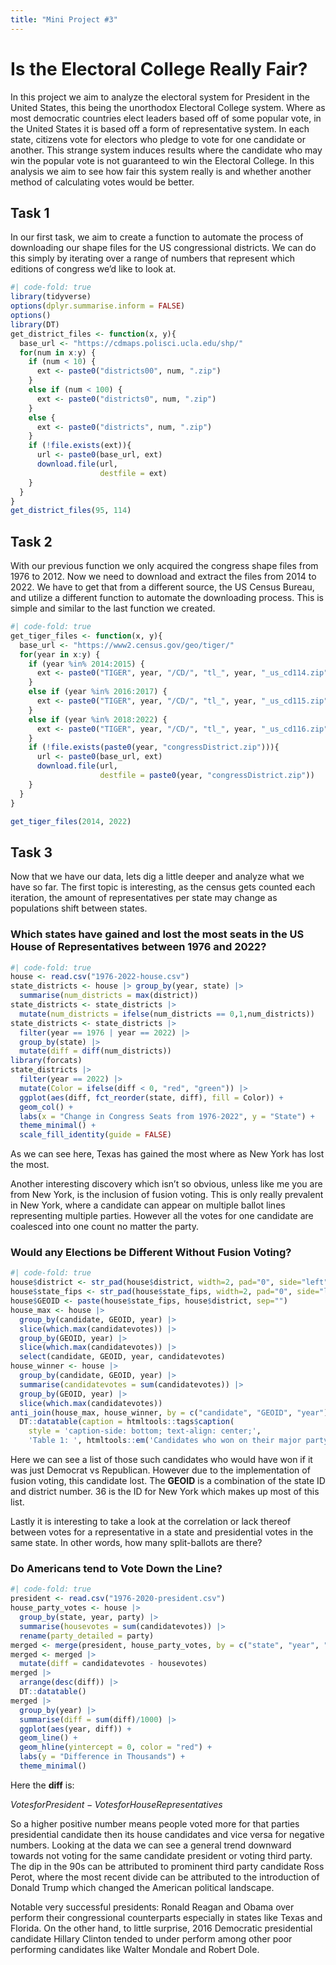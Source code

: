 ```yaml
---
title: "Mini Project #3"
---
```


# Is the Electoral College Really Fair?

In this project we aim to analyze the electoral system for President in the United States, this being the unorthodox Electoral College system. Where as most democratic countries elect leaders based off of some popular vote, in the United States it is based off a form of representative system. In each state, citizens vote for electors who pledge to vote for one candidate or another. This strange system induces results where the candidate who may win the popular vote is not guaranteed to win the Electoral College. In this analysis we aim to see how fair this system really is and whether another method of calculating votes would be better.

## Task 1

In our first task, we aim to create a function to automate the process of downloading our shape files for the US congressional districts. We can do this simply by iterating over a range of numbers that represent which editions of congress we'd like to look at.

```r
#| code-fold: true
library(tidyverse)
options(dplyr.summarise.inform = FALSE)
options()
library(DT)
get_district_files <- function(x, y){
  base_url <- "https://cdmaps.polisci.ucla.edu/shp/"
  for(num in x:y) {
    if (num < 10) {
      ext <- paste0("districts00", num, ".zip")
    }
    else if (num < 100) {
      ext <- paste0("districts0", num, ".zip")
    }
    else {
      ext <- paste0("districts", num, ".zip")
    }
    if (!file.exists(ext)){
      url <- paste0(base_url, ext)
      download.file(url, 
                    destfile = ext)
    }
  }
}
get_district_files(95, 114)
```

## Task 2

With our previous function we only acquired the congress shape files from 1976 to 2012. Now we need to download and extract the files from 2014 to 2022. We have to get that from a different source, the US Census Bureau, and utilize a different function to automate the downloading process. This is simple and similar to the last function we created.

```r
#| code-fold: true
get_tiger_files <- function(x, y){
  base_url <- "https://www2.census.gov/geo/tiger/"
  for(year in x:y) {
    if (year %in% 2014:2015) {
      ext <- paste0("TIGER", year, "/CD/", "tl_", year, "_us_cd114.zip")
    }
    else if (year %in% 2016:2017) {
      ext <- paste0("TIGER", year, "/CD/", "tl_", year, "_us_cd115.zip")
    }
    else if (year %in% 2018:2022) {
      ext <- paste0("TIGER", year, "/CD/", "tl_", year, "_us_cd116.zip")
    }
    if (!file.exists(paste0(year, "congressDistrict.zip"))){
      url <- paste0(base_url, ext)
      download.file(url, 
                    destfile = paste0(year, "congressDistrict.zip"))
    }
  }
}

get_tiger_files(2014, 2022)
```

## Task 3

Now that we have our data, lets dig a little deeper and analyze what we have so far. The first topic is interesting, as the census gets counted each iteration, the amount of representatives per state may change as populations shift between states.

### Which states have gained and lost the most seats in the US House of Representatives between 1976 and 2022?

```r
#| code-fold: true
house <- read.csv("1976-2022-house.csv")
state_districts <- house |> group_by(year, state) |> 
  summarise(num_districts = max(district))
state_districts <- state_districts |> 
  mutate(num_districts = ifelse(num_districts == 0,1,num_districts))
state_districts <- state_districts |> 
  filter(year == 1976 | year == 2022) |> 
  group_by(state) |> 
  mutate(diff = diff(num_districts))
library(forcats)
state_districts |> 
  filter(year == 2022) |> 
  mutate(Color = ifelse(diff < 0, "red", "green")) |> 
  ggplot(aes(diff, fct_reorder(state, diff), fill = Color)) +
  geom_col() +
  labs(x = "Change in Congress Seats from 1976-2022", y = "State") +
  theme_minimal() +
  scale_fill_identity(guide = FALSE)
```

As we can see here, Texas has gained the most where as New York has lost the most.

Another interesting discovery which isn't so obvious, unless like me you are from New York, is the inclusion of fusion voting. This is only really prevalent in New York, where a candidate can appear on multiple ballot lines representing multiple parties. However all the votes for one candidate are coalesced into one count no matter the party.

### Would any Elections be Different Without Fusion Voting?

```r
#| code-fold: true
house$district <- str_pad(house$district, width=2, pad="0", side="left")
house$state_fips <- str_pad(house$state_fips, width=2, pad="0", side="left")
house$GEOID <- paste(house$state_fips, house$district, sep="")
house_max <- house |> 
  group_by(candidate, GEOID, year) |> 
  slice(which.max(candidatevotes)) |> 
  group_by(GEOID, year) |> 
  slice(which.max(candidatevotes)) |> 
  select(candidate, GEOID, year, candidatevotes)
house_winner <- house |> 
  group_by(candidate, GEOID, year) |> 
  summarise(candidatevotes = sum(candidatevotes)) |> 
  group_by(GEOID, year) |> 
  slice(which.max(candidatevotes))
anti_join(house_max, house_winner, by = c("candidate", "GEOID", "year")) |> 
  DT::datatable(caption = htmltools::tags$caption(
    style = 'caption-side: bottom; text-align: center;',
    'Table 1: ', htmltools::em('Candidates who won on their major party line but lost due to Fusion Voting.')))
```

Here we can see a list of those such candidates who would have won if it was just Democrat vs Republican. However due to the implementation of fusion voting, this candidate lost. The **GEOID** is a combination of the state ID and district number. 36 is the ID for New York which makes up most of this list.

Lastly it is interesting to take a look at the correlation or lack thereof between votes for a representative in a state and presidential votes in the same state. In other words, how many split-ballots are there?

### Do Americans tend to Vote Down the Line?

```r
#| code-fold: true
president <- read.csv("1976-2020-president.csv")
house_party_votes <- house |> 
  group_by(state, year, party) |> 
  summarise(housevotes = sum(candidatevotes)) |> 
  rename(party_detailed = party)
merged <- merge(president, house_party_votes, by = c("state", "year", "party_detailed"))
merged <- merged |> 
  mutate(diff = candidatevotes - housevotes) 
merged |> 
  arrange(desc(diff)) |> 
  DT::datatable()
merged |> 
  group_by(year) |> 
  summarise(diff = sum(diff)/1000) |> 
  ggplot(aes(year, diff)) +
  geom_line() +
  geom_hline(yintercept = 0, color = "red") +
  labs(y = "Difference in Thousands") + 
  theme_minimal()
```

Here the **diff** is:

$Votes for President - Votes for HouseRepresentatives$

So a higher positive number means people voted more for that parties presidential candidate then its house candidates and vice versa for negative numbers. Looking at the data we can see a general trend downward towards not voting for the same candidate president or voting third party. The dip in the 90s can be attributed to prominent third party candidate Ross Perot, where the most recent divide can be attributed to the introduction of Donald Trump which changed the American political landscape.

Notable very successful presidents: Ronald Reagan and Obama over perform their congressional counterparts especially in states like Texas and Florida. On the other hand, to little surprise, 2016 Democratic presidential candidate Hillary Clinton tended to under perform among other poor performing candidates like Walter Mondale and Robert Dole.
